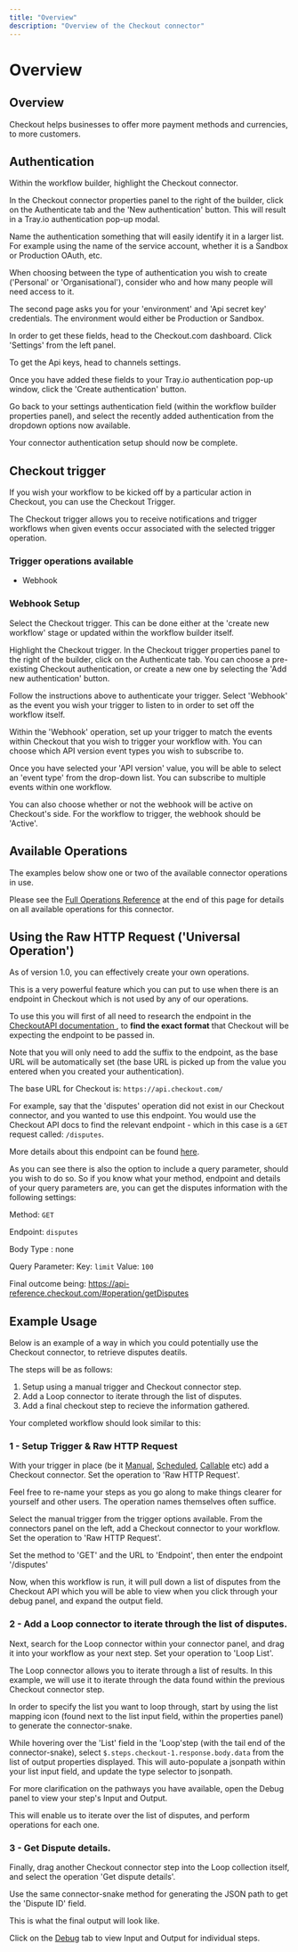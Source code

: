 ```yaml
---
title: "Overview"
description: "Overview of the Checkout connector"
---
```


# Overview

## Overview

Checkout helps businesses to offer more payment methods and currencies, to more customers.

## Authentication

Within the workflow builder, highlight the Checkout connector.

In the Checkout connector properties panel to the right of the builder, click on the Authenticate tab and the 'New authentication' button. This will result in a Tray.io authentication pop-up modal.

Name the authentication something that will easily identify it in a larger list. For example using the name of the service account, whether it is a Sandbox or Production OAuth, etc.

When choosing between the type of authentication you wish to create ('Personal' or 'Organisational'), consider who and how many people will need access to it.

The second page asks you for your 'environment' and 'Api secret key' credentials. The environment would either be Production or Sandbox.

In order to get these fields, head to the Checkout.com dashboard. Click 'Settings' from the left panel.

To get the Api keys, head to channels settings.

Once you have added these fields to your Tray.io authentication pop-up window, click the 'Create authentication' button.

Go back to your settings authentication field (within the workflow builder properties panel), and select the recently added authentication from the dropdown options now available.

Your connector authentication setup should now be complete.

## Checkout trigger

If you wish your workflow to be kicked off by a particular action in Checkout, you can use the Checkout Trigger.

The Checkout trigger allows you to receive notifications and trigger workflows when given events occur associated with the selected trigger operation.

### Trigger operations available

- Webhook

### Webhook Setup

Select the Checkout trigger. This can be done either at the 'create new workflow' stage or updated within the workflow builder itself.

Highlight the Checkout trigger. In the Checkout trigger properties panel to the right of the builder, click on the Authenticate tab. You can choose a pre-existing Checkout authentication, or create a new one by selecting the 'Add new authentication' button.

Follow the instructions above to authenticate your trigger. Select 'Webhook' as the event you wish your trigger to listen to in order to set off the workflow itself.

Within the 'Webhook' operation, set up your trigger to match the events within Checkout that you wish to trigger your workflow with. You can choose which API version event types you wish to subscribe to.

Once you have selected your 'API version' value, you will be able to select an 'event type' from the drop-down list. You can subscribe to multiple events within one workflow.

You can also choose whether or not the webhook will be active on Checkout's side. For the workflow to trigger, the webhook should be 'Active'.

## Available Operations

The examples below show one or two of the available connector operations in use.

Please see the [Full Operations Reference](#operationsFull) at the end of this page for details on all available operations for this connector.

## Using the Raw HTTP Request ('Universal Operation')

As of version 1.0, you can effectively create your own operations.

This is a very powerful feature which you can put to use when there is an endpoint in Checkout which is not used by any of our operations.

To use this you will first of all need to research the endpoint in the [CheckoutAPI documentation ](https://api-reference.checkout.com/#section/Get-started), to **find the exact format** that Checkout will be expecting the endpoint to be passed in.

Note that you will only need to add the suffix to the endpoint, as the base URL will be automatically set (the base URL is picked up from the value you entered when you created your authentication).

The base URL for Checkout is: `https://api.checkout.com/`

For example, say that the 'disputes' operation did not exist in our Checkout connector, and you wanted to use this endpoint. You would use the Checkout API docs to find the relevant endpoint - which in this case is a `GET` request called: `/disputes`.

More details about this endpoint can be found [here](https://api-reference.checkout.com/#operation/getDisputes).

As you can see there is also the option to include a query parameter, should you wish to do so. So if you know what your method, endpoint and details of your query parameters are, you can get the disputes information with the following settings:

Method: `GET`

Endpoint: `disputes`

Body Type : none

Query Parameter: Key: `limit` Value: `100`

Final outcome being: https://api-reference.checkout.com/#operation/getDisputes

## Example Usage

Below is an example of a way in which you could potentially use the Checkout connector, to retrieve disputes deatils.

The steps will be as follows:

1. Setup using a manual trigger and Checkout connector step.
2. Add a Loop connector to iterate through the list of disputes.
3. Add a final checkout step to recieve the information gathered.

Your completed workflow should look similar to this:

### 1 - Setup Trigger & Raw HTTP Request

With your trigger in place (be it [Manual](/connectors/triggers/manual-trigger/), [Scheduled](/connectors/triggers/scheduled-trigger/), [Callable](/connectors/triggers/callable-trigger/) etc) add a Checkout connector. Set the operation to 'Raw HTTP Request'.

Feel free to re-name your steps as you go along to make things clearer for yourself and other users. The operation names themselves often suffice.

Select the manual trigger from the trigger options available. From the connectors panel on the left, add a Checkout connector to your workflow. Set the operation to 'Raw HTTP Request'.

Set the method to 'GET' and the URL to 'Endpoint', then enter the endpoint '/disputes'

Now, when this workflow is run, it will pull down a list of disputes from the Checkout API which you will be able to view when you click through your debug panel, and expand the output field.

### 2 - Add a Loop connector to iterate through the list of disputes.

Next, search for the Loop connector within your connector panel, and drag it into your workflow as your next step. Set your operation to 'Loop List'.

The Loop connector allows you to iterate through a list of results. In this example, we will use it to iterate through the data found within the previous Checkout connector step.

In order to specify the list you want to loop through, start by using the list mapping icon (found next to the list input field, within the properties panel) to generate the connector-snake.

While hovering over the 'List' field in the 'Loop'step (with the tail end of the connector-snake), select `$.steps.checkout-1.response.body.data` from the list of output properties displayed. This will auto-populate a jsonpath within your list input field, and update the type selector to jsonpath.

For more clarification on the pathways you have available, open the Debug panel to view your step's Input and Output.

This will enable us to iterate over the list of disputes, and perform operations for each one.

### 3 - Get Dispute details.

Finally, drag another Checkout connector step into the Loop collection itself, and select the operation 'Get dispute details'.

Use the same connector-snake method for generating the JSON path to get the 'Dispute ID' field.

This is what the final output will look like.

Click on the [Debug](/platform/troubleshooting/logs-and-debugging/) tab to view Input and Output for individual steps.
